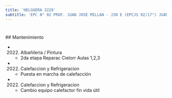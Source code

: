 ```yaml
---
title: 'HELGUERA 3228'
subtitle: 'EPC N° 02 PROF. JUAN JOSE MILLAN - JIN E (EPCJS 02/17°) JUANA MANSO'
---
```


#


 ## Mantenimiento

*  (2022) Albañileria / Pintura 
    + 2da etapa Reparac Cielorr Aulas 1,2,3

*  (2022) Calefaccion y Refrigeracion 
    + Puesta en marcha de calefacción

*  (2022) Calefaccion y Refrigeracion 
    + Cambio equipo calefactor fin vida útil



